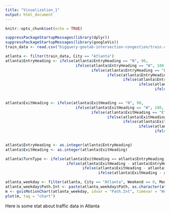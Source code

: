 ```yaml
---
title: "Visualization_1"
output: html_document
---
```


```r
knitr::opts_chunk$set(echo = TRUE)
```


```r
suppressPackageStartupMessages(library(dplyr))
suppressPackageStartupMessages(library(googleVis))
train_data <- read.csv("bigquery-geotab-intersection-congestion/train.csv", stringsAsFactors = FALSE)
```
```r
atlanta <- filter(train_data, City == "Atlanta")
atlanta$EntryHeading <- ifelse(atlanta$EntryHeading == "N", 90,
                               ifelse(atlanta$EntryHeading == "W", 180,
                                      ifelse(atlanta$EntryHeading == "E", 0,
                                             ifelse(atlanta$EntryHeading == "S", 270,
                                                    ifelse(atlanta$EntryHeading == "NE", 45,
                                                           ifelse(atlanta$EntryHeading == "NW", 135,
                                                                  ifelse(atlanta$EntryHeading == "SW", 225,
                                                                         ifelse(atlanta$EntryHeading == "SE", 315, "something wrong"))))))))

atlanta$ExitHeading <- ifelse(atlanta$ExitHeading == "N", 90,
                               ifelse(atlanta$ExitHeading == "W", 180,
                                      ifelse(atlanta$ExitHeading == "E", 0,
                                             ifelse(atlanta$ExitHeading == "S", 270,
                                                    ifelse(atlanta$ExitHeading == "NE", 45,
                                                           ifelse(atlanta$ExitHeading == "NW", 135,
                                                                  ifelse(atlanta$ExitHeading == "SW", 225,
                                                                         ifelse(atlanta$ExitHeading == "SE", 315, "something wrong"))))))))

atlanta$EntryHeading <- as.integer(atlanta$EntryHeading)
atlanta$ExitHeading <- as.integer(atlanta$ExitHeading)

atlanta$TurnType <- ifelse(atlanta$ExitHeading == atlanta$EntryHeading | atlanta$EntryStreetName == atlanta$ExitStreetName, "straight",
                           ifelse(atlanta$ExitHeading - atlanta$EntryHeading > 0 & atlanta$ExitHeading - atlanta$EntryHeading < 180, "left",
                                  ifelse(atlanta$ExitHeading - atlanta$EntryHeading < 0 | atlanta$ExitHeading - atlanta$EntryHeading > 180, "right",
                                         ifelse(atlanta$ExitHeading - atlanta$EntryHeading == 180, "u-turn", "something went wrong"))))

atlanta_weekday <- filter(atlanta, City == "Atlanta", Weekend == 0, Month == 6)
atlanta_weekday$Path.Int <- paste(atlanta_weekday$Path, as.character(atlanta_weekday$IntersectionId), sep = "_")
m <- gvisMotionChart(atlanta_weekday, idvar = "Path.Int", timevar = "Hour", xvar = "Latitude", yvar = "Longitude", sizevar = "TotalTimeStopped_p50", colorvar = "TurnType", date.format = "%H", options = list(height = 1000, width = 1400))
plot(m, tag = "chart")
```

Here is some stat about traffic data in Atlanta

